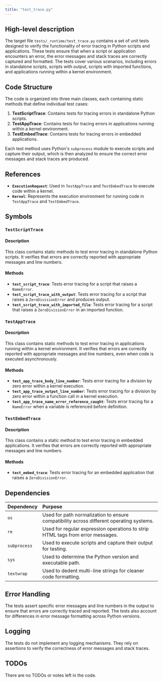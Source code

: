 ```yaml
---
title: "test_trace.py"
---
```


## High-level description

The target file `tests/_runtime/test_trace.py` contains a set of unit tests designed to verify the functionality of error tracing in Python scripts and applications. These tests ensure that when a script or application encounters an error, the error messages and stack traces are correctly captured and formatted. The tests cover various scenarios, including errors in standalone scripts, scripts with output, scripts with imported functions, and applications running within a kernel environment.

## Code Structure

The code is organized into three main classes, each containing static methods that define individual test cases:

1. **TestScriptTrace**: Contains tests for tracing errors in standalone Python scripts.
2. **TestAppTrace**: Contains tests for tracing errors in applications running within a kernel environment.
3. **TestEmbedTrace**: Contains tests for tracing errors in embedded applications.

Each test method uses Python's `subprocess` module to execute scripts and capture their output, which is then analyzed to ensure the correct error messages and stack traces are produced.

## References

- **`ExecutionRequest`**: Used in `TestAppTrace` and `TestEmbedTrace` to execute code within a kernel.
- **`Kernel`**: Represents the execution environment for running code in `TestAppTrace` and `TestEmbedTrace`.

## Symbols

### `TestScriptTrace`
#### Description
This class contains static methods to test error tracing in standalone Python scripts. It verifies that errors are correctly reported with appropriate messages and line numbers.

#### Methods

- **`test_script_trace`**: Tests error tracing for a script that raises a `NameError`.
- **`test_script_trace_with_output`**: Tests error tracing for a script that raises a `ZeroDivisionError` and produces output.
- **`test_script_trace_with_imported_file`**: Tests error tracing for a script that raises a `ZeroDivisionError` in an imported function.

### `TestAppTrace`
#### Description
This class contains static methods to test error tracing in applications running within a kernel environment. It verifies that errors are correctly reported with appropriate messages and line numbers, even when code is executed asynchronously.

#### Methods

- **`test_app_trace_body_line_number`**: Tests error tracing for a division by zero error within a kernel execution.
- **`test_app_trace_output_line_number`**: Tests error tracing for a division by zero error within a function call in a kernel execution.
- **`test_app_trace_name_error_reference_caught`**: Tests error tracing for a `NameError` when a variable is referenced before definition.

### `TestEmbedTrace`
#### Description
This class contains a static method to test error tracing in embedded applications. It verifies that errors are correctly reported with appropriate messages and line numbers.

#### Methods

- **`test_embed_trace`**: Tests error tracing for an embedded application that raises a `ZeroDivisionError`.

## Dependencies

| Dependency | Purpose |
|:-----------|:--------|
| `os` | Used for path normalization to ensure compatibility across different operating systems. |
| `re` | Used for regular expression operations to strip HTML tags from error messages. |
| `subprocess` | Used to execute scripts and capture their output for testing. |
| `sys` | Used to determine the Python version and executable path. |
| `textwrap` | Used to dedent multi-line strings for cleaner code formatting. |

## Error Handling

The tests assert specific error messages and line numbers in the output to ensure that errors are correctly traced and reported. The tests also account for differences in error message formatting across Python versions.

## Logging

The tests do not implement any logging mechanisms. They rely on assertions to verify the correctness of error messages and stack traces.

## TODOs

There are no TODOs or notes left in the code.
